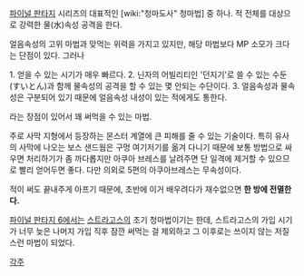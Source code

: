 [[파이널 판타지]] 시리즈의 대표적인 [wiki:"청마도사" 청마법] 중 하나. 
적 전체를 대상으로 강력한 물(水)속성 공격을 한다.

얼음속성의 고위 마법과 맞먹는 위력을 가지고 있지만, 해당 마법보다 MP 소모가 크다는 단점이 있다. 그러나

1. 얻을 수 있는 시기가 매우 빠르다.
2. 닌자의 어빌리티인 '던지기'로 쓸 수 있는 수둔(すいとん)과 함께 물속성의 공격을 할 수 있는 몇 안되는 수단이다.
3. 얼음속성과 물속성은 구분되어 있기 때문에 얼음속성 내성이 있는 적에게도 통한다.

라는 장점이 있어서 꽤 써먹을 수 있는 마법. 

주로 사막 지형에서 등장하는 몬스터 계열에 큰 피해를 줄 수 있는 기술이다. 특히 유사의 사막에 나오는 보스 샌드웜은 구멍 여기저기를 옮겨 다니기 때문에 보통 방법으로 싸우면 처리하기가 좀 까다롭지만 아쿠아 브레스를 날려주면 단 일격에 제거할 수 있으므로 빨리 얻어두면 좋다. 다만 의외로 5편의 아쿠아브레스는 무속성이다.

적이 써도 끝내주게 아프기 때문에, 초반에 이거 배우려다가 재수없으면 '''한 방에 전멸한다.'''

[[파이널 판타지 6]]에서는 [[스트라고스]]의 초기 청마법이기는 한데, 스트라고스의 가입 시기가 너무 늦은 나머지 가입 직후 잠깐 써먹는 걸 제외하고 그 이후로는 쓰이지 않는 저질스런 마법이 되었다.

[[각주]]
